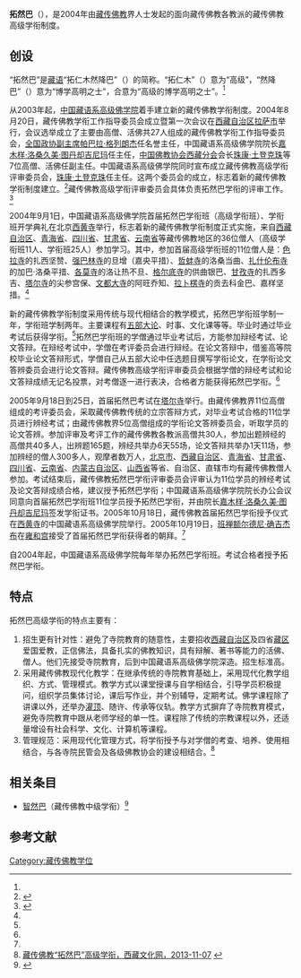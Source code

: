 '''拓然巴'''（{{bo|z=མཐོ་རབ་པ|w=mtho rab pa}}），是2004年由[[藏传佛教|藏传佛教]]界人士发起的面向藏传佛教各教派的藏传佛教高级学衔制度。

==创设==
“拓然巴”是[[藏语|藏语]]“拓仁木然降巴”（{{bo|z=མཐོ་རིམ་རབ་འབྱམས་པ|w=mtho rim rab 'byums pa}}）的简称。“拓仁木”（{{Bo-textonly|མཐོ་རིམ}}）意为“高级”，“然降巴”（{{bo-textonly|རབ་འབྱམས་པ}}）意为“博学高明之士”，合意为“高级的博学高明之士”。<ref name=xzwh/>

从2003年起，[[中国藏语系高级佛学院|中国藏语系高级佛学院]]着手建立新的藏传佛教学衔制度。2004年8月20日，藏传佛教学衔工作指导委员会成立暨第一次会议在[[西藏自治区|西藏自治区]][[拉萨市|拉萨市]]举行，会议选举成立了主要由高僧、活佛共27人组成的藏传佛教学衔工作指导委员会，[[全国政协副主席|全国政协副主席]][[帕巴拉·格列朗杰|帕巴拉·格列朗杰]]任名誉主任，中国藏语系高级佛学院院长[[嘉木样·洛桑久美·图丹却吉尼玛|嘉木样·洛桑久美·图丹却吉尼玛]]任主任，[[中国佛教协会西藏分会|中国佛教协会西藏分会]]会长[[珠康·土登克珠|珠康·土登克珠]]等7位高僧、活佛任副主任。中国藏语系高级佛学院同时宣布成立藏传佛教高级学衔评审委员会，[[珠康·土登克珠|珠康·土登克珠]]任主任。这两个委员会的成立，标志着新的藏传佛教学衔制度建立。<ref name=zgxz>{{Cite web |url=http://www.tibet.cn/periodical/zgxz/2006/01/200602/t20060223_94954.htm |title=官却、李德成，藏传佛教首届拓然巴学衔授予纪实，中国西藏2006年第1期 |access-date=2015-04-06 |archive-date=2016-03-04 |archive-url=https://web.archive.org/web/20160304112214/http://www.tibet.cn/periodical/zgxz/2006/01/200602/t20060223_94954.htm |dead-url=no }}</ref>藏传佛教高级学衔评审委员会具体负责拓然巴学衔的评审工作。<ref name=dujia>{{Cite web |url=http://www.tibet.cn/09zcfj/zzzd/syjy/201104/t20110407_988119.htm |title=独家策划：图表解析“格西拉让巴”与“拓然巴”，中国西藏网，2011-04-07 |accessdate=2015-04-06 |archive-date=2015-04-11 |archive-url=https://web.archive.org/web/20150411180312/http://www.tibet.cn/09zcfj/zzzd/syjy/201104/t20110407_988119.htm |dead-url=no }}</ref>

2004年9月1日，中国藏语系高级佛学院首届拓然巴学衔班（高级学衔班）、学衔班开学典礼在北京[[西黄寺|西黄寺]]举行，标志着新的藏传佛教学衔制度正式实施，来自[[西藏自治区|西藏自治区]]、[[青海省|青海省]]、[[四川省|四川省]]、[[甘肃省|甘肃省]]、[[云南省|云南省]]等藏传佛教地区的36位僧人（高级学衔班11人、学衔班25人）参加学习。其中，参加首届高级学衔班的11位僧人是：[[色拉寺|色拉寺]]的扎西坚赞、[[强巴林寺|强巴林寺]]的旦增（嘉央平措）、[[哲蚌寺|哲蚌寺]]的洛桑当曲、[[扎什伦布寺|扎什伦布寺]]的加巴·洛桑平措、[[各莫寺|各莫寺]]的洛让热不旦、[[格尔底寺|格尔底寺]]的供曲银巴、[[甘孜寺|甘孜寺]]的扎西多吉、[[塔尔寺|塔尔寺]]的尖参宫保、[[文都大寺|文都大寺]]的阿旺乔知、[[拉卜楞寺|拉卜楞寺]]的贡去科金巴、嘉样坚措。<ref name=zgxz/>

新的藏传佛教学衔制度采用传统与现代相结合的教学模式，拓然巴学衔班学制一年，学衔班学制两年。主要课程有[[五部大论|五部大论]]、时事、文化课等等。毕业时通过毕业考试后获得学衔。<ref name=zgxz/>拓然巴学衔班的学僧通过毕业考试后，方能参加辩经考试、论文答辩。在辩经考试中，学僧在考评委员会进行辩经。在论文答辩中，借鉴高等院校毕业论文答辩形式，学僧自己从五部大论中任选题目撰写学衔论文，在学衔论文答辨委员会进行论文答辩。藏传佛教高级学衔评审委员会根据学僧的辩经考试和论文答辩成绩无记名投票，对考僧逐一进行表决，合格者方能获得拓然巴学衔。<ref name=dujia/>

2005年9月18日到25日，首届拓然巴考试在[[塔尔寺|塔尔寺]]举行。由藏传佛教界11位高僧组成的考评委员会，采取藏传佛教传统的立宗答辩方式，对毕业考试合格的11位学员进行辨经考试；由藏传佛教界5位高僧组成的学衔论文答辨委员会，听取学员的论文答辨。参加评审及考评工作的藏传佛教各教派高僧共30人，参加出题辨经的高僧共40多人，出辨题165题，辨经共举办6天55场，论文答辩共举办1天11场，参加辨经的僧人300多人，观摩者数万人，[[北京市|北京市]]、[[西藏自治区|西藏自治区]]、[[青海省|青海省]]、[[甘肃省|甘肃省]]、[[四川省|四川省]]、[[云南省|云南省]]、[[内蒙古自治区|内蒙古自治区]]、[[山西省|山西省]]等省、自治区、直辖市均有藏传佛教僧人参加。考试结束后，藏传佛教拓然巴学衔评审委员会评审认为11位学员的辨经考试及论文答辩成绩合格，建议授予拓然巴学衔；中国藏语系高级佛学院院长办公会议同意向首届拓然巴学衔班11位学员授予拓然巴学衔，并由院长[[嘉木样·洛桑久美·图丹却吉尼玛|嘉木样·洛桑久美·图丹却吉尼玛]]签发学衔证书。2005年10月18日，藏传佛教首届拓然巴学衔授予仪式在[[西黄寺|西黄寺]]的中国藏语系高级佛学院举行。2005年10月19日，[[班禅额尔德尼·确吉杰布|班禅额尔德尼·确吉杰布]]在[[雍和宫|雍和宫]]接受了首届拓然巴学衔获得者的朝拜。<ref name=zgxz/>

自2004年起，中国藏语系高级佛学院每年举办拓然巴学衔班。考试合格者授予拓然巴学衔。

==特点==
拓然巴高级学衔的特点主要有：
#招生更有针对性：避免了寺院教育的随意性，主要招收[[西藏自治区|西藏自治区]]及四省[[藏区|藏区]]爱国爱教，正信佛法，具备扎实的佛教知识，具有辩解、著书等能力的活佛、僧人。他们先接受寺院教育，后到中国藏语系高级佛学院深造。招生标准高。
#采用藏传佛教现代化教学：在继承传统的寺院教育基础上，采用现代化教学组织、方式、管理模式。教学方式以课堂授课与自学相结合，引导学员积极提问，组织学员集体讨论，课后写作业，并个别辅导，定期考试。佛学课程除了讲课以外，还举办[[灌顶|灌顶]]、随许、传承等仪轨。教学方式摒弃了寺院教育模式，避免寺院教育中跟从老师学经的单一性。课程除了传统的宗教课程以外，还适量增设有社会科学、文化、计算机等课程。
#管理规范：采用现代化管理方式，将学衔授予与对学僧的考查、培养、使用相结合，与各寺院民管会及各级佛教协会的建设相结合。<ref name=xzwh>[http://www.tibetculture.net/zzfj/zx/201311/t20131107_1948329.html 藏传佛教“拓然巴”高级学衔，西藏文化网，2013-11-07] {{webarchive|url=https://web.archive.org/web/20160914014832/http://www.tibetculture.net/zzfj/zx/201311/t20131107_1948329.html |date=2016-09-14 }}</ref>

==相关条目==
*[[智然巴|智然巴]]（藏传佛教中级学衔）<ref>{{Cite web |url=http://www.tibet.cn/news/index/xzyw/201405/t20140506_1993428.htm |title=第二届中级学衔“智然巴”授予在京举行，中国西藏网，2014-05-06 |access-date=2015-04-06 |archive-date=2016-03-04 |archive-url=https://web.archive.org/web/20160304115245/http://www.tibet.cn/news/index/xzyw/201405/t20140506_1993428.htm |dead-url=no }}</ref>

==参考文献==
{{reflist}}

[[Category:藏传佛教学位|Category:藏传佛教学位]]
